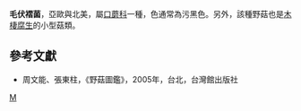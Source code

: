 {{Speciesbox
| taxon = Resupinatus trichotis
| binomial_authority = (Pers.) Sing.
}}

'''毛伏褶菌'''，亞歐與北美，屬[[口蘑科|口蘑科]]一種，色通常為污黑色。另外，該種野菇也是[[木棲腐生|木棲腐生]]的小型菇類。

==參考文獻==
*周文能、張東柱，《野菇圖鑑》，2005年，台北，台灣館出版社

{{Taxonbar|from=Q10648541}}

[[Category:口蘑科|M]]